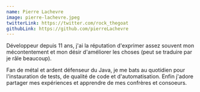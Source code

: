 ```yaml
---
name: Pierre Lachevre
image: pierre-lachevre.jpeg
twitterLink: https://twitter.com/rock_thegoat
githubLink: https://github.com/pierreLachevre
---
```


Développeur depuis 11 ans, j'ai la réputation d'exprimer assez souvent mon mécontentement et mon désir d'améliorer les choses (peut se traduire par je râle beaucoup).

Fan de métal et ardent défenseur du Java, je me bats au quotidien pour l'instauration de tests, de qualité de code et d'automatisation. Enfin j'adore partager mes expériences et apprendre de mes confrères et consoeurs.